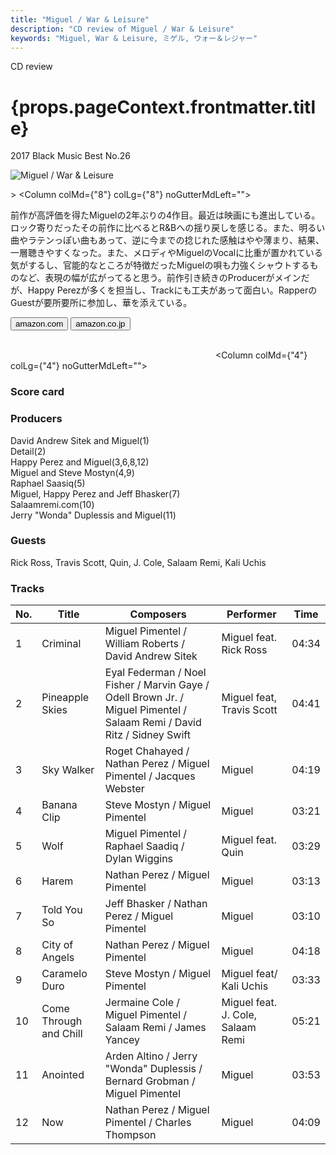```yaml
---
title: "Miguel / War & Leisure"
description: "CD review of Miguel / War & Leisure"
keywords: "Miguel, War & Leisure, ミゲル, ウォー＆レジャー"
---
```




<p className="largeP">CD review</p>
<h1 className="h1--no--margin">{props.pageContext.frontmatter.title}</h1>
<p className="largeP"><Link to="/best50/2017/">2017 Black Music Best No.26</Link></p>

<Row  className="image-card-group">
	<Column colMd={"4"} colLg={"4"} noGutterMdLeft="">
       <ImageCard>

![Miguel / War & Leisure](../../images/cd/miguel3L.jpg) 

</ImageCard>>
	</Column>
	<Column colMd={"8"} colLg={"8"} noGutterMdLeft="">
	<p>
	前作が高評価を得たMiguelの2年ぶりの4作目。最近は映画にも進出している。ロック寄りだったその前作に比べるとR&Bへの揺り戻しを感じる。また、明るい曲やラテンっぽい曲もあって、逆に今までの捻じれた感触はやや薄まり、結果、一層聴きやすくなった。また、メロディやMiguelのVocalに比重が置かれている気がするし、官能的なところが特徴だったMiguelの唄も力強くシャウトするものなど、表現の幅が広がってると思う。前作引き続きのProducerがメインだが、Happy Perezが多くを担当し、Trackにも工夫があって面白い。RapperのGuestが要所要所に参加し、華を添えている。
	</p>
    <div>
	  <Button href="https://amzn.to/32zUP1x" kind="primary" size="small" renderIcon={ArrowUpRight24}>
      amazon.com
      </Button>
      <Button href="https://amzn.to/2Wy71fw" kind="secondary" size="small" renderIcon={ArrowUpRight24}>
      amazon.co.jp
      </Button>
	</div>
	<a href="https://geo.music.apple.com/jp/album/war-leisure/1305444975?mt=1&app=music&ls=1&at=11lcug" style="display:inline-block;overflow:hidden;background:url(https://linkmaker.itunes.apple.com/ja-jp/lockup.svg?releaseDate=2017-12-01&kind=album&bubble=apple_music&style=mono-black) no-repeat;width:180px;height:45px;"></a>
	<a href="https://geo.music.apple.com/jp/album/war-leisure/1305444975?app=itunes&at=11lcug" style="display:inline-block;overflow:hidden;background:url(https://linkmaker.itunes.apple.com/ja-jp/badge-lrg.svg?releaseDate=2017-12-01T00:00:00Z&kind=album&bubble=itunes_music) no-repeat;width:140px;height:45px;"></a>
	</Column>
</Row>
<Row >
	<Column colMd={"4"} colLg={"4"} noGutterMdLeft="">
<div>
    <h3>Score card</h3>
	<SliderJS1 value="4" />
    <SliderJS2 value="1" />
	<SliderJS3 value="1" />
    <SliderJS4 value="9" />
</div>
</Column>
<Column colMd={"8"} colLg={"8"} noGutterMdLeft="">
<div>
<h3>Producers</h3>
<p>
David Andrew Sitek and Miguel(1)
<br/>Detail(2)
<br/>Happy Perez and Miguel(3,6,8,12)
<br/>Miguel and Steve Mostyn(4,9)
<br/>Raphael Saasiq(5)
<br/>Miguel, Happy Perez and Jeff Bhasker(7)
<br/>Salaamremi.com(10)
<br/>Jerry "Wonda" Duplessis and Miguel(11)
</p>
<h3>Guests</h3>
<p>
Rick Ross, Travis Scott, Quin, J. Cole, Salaam Remi, Kali Uchis
</p>
</div>
</Column>
</Row>

<h3>Tracks</h3>

| No. |	 Title                 |	 Composers                                                                                                           |	 Performer                       | Time	 |
| --- |	---------------------- | ----------------------------------------------------------------------------------------------------------------------- | --------------------------------- | ----- |
| 1	  |	Criminal               | Miguel Pimentel / William Roberts / David Andrew Sitek                                                                  | Miguel feat. Rick Ross            | 04:34 |
| 2	  |	Pineapple Skies        | Eyal Federman / Noel Fisher / Marvin Gaye / Odell Brown Jr. / Miguel Pimentel / Salaam Remi / David Ritz / Sidney Swift | Miguel feat, Travis Scott         | 04:41 |
| 3	  |	Sky Walker             | Roget Chahayed / Nathan Perez / Miguel Pimentel / Jacques Webster                                                       | Miguel                            | 04:19 |
| 4	  |	Banana Clip            | Steve Mostyn / Miguel Pimentel                                                                                          | Miguel                            | 03:21 |
| 5	  |	Wolf                   | Miguel Pimentel / Raphael Saadiq / Dylan Wiggins                                                                        | Miguel feat. Quin                 | 03:29 |
| 6	  |	Harem                  | Nathan Perez / Miguel Pimentel                                                                                          | Miguel                            | 03:13 |
| 7	  |	Told You So            | Jeff Bhasker / Nathan Perez / Miguel Pimentel                                                                           | Miguel                            | 03:10 |
| 8	  |	City of Angels         | Nathan Perez / Miguel Pimentel                                                                                          | Miguel                            | 04:18 |
| 9	  |	Caramelo Duro          | Steve Mostyn / Miguel Pimentel                                                                                          | Miguel feat/ Kali Uchis           | 03:33 |
| 10  |	Come Through and Chill | Jermaine Cole / Miguel Pimentel / Salaam Remi / James Yancey                                                            | Miguel feat. J. Cole, Salaam Remi | 05:21 |
| 11  |	Anointed               | Arden Altino / Jerry "Wonda" Duplessis / Bernard Grobman / Miguel Pimentel                                              | Miguel                            | 03:53 |
| 12  |	Now                    | Nathan Perez / Miguel Pimentel / Charles Thompson                                                                       | Miguel                            | 04:09 |
